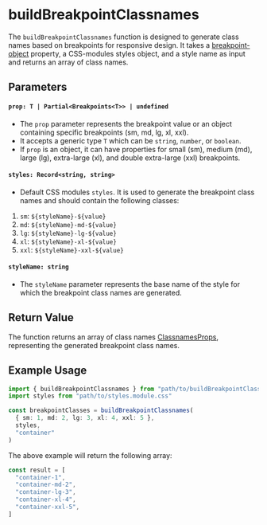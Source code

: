 
<Meta title="utilities/build-breakpoint-classnames" />

# buildBreakpointClassnames

The `buildBreakpointClassnames` function is designed to generate class names based on breakpoints for responsive design. It takes a [breakpoint-object](/docs/styles-breakpoints--overview) property, a CSS-modules styles object, and a style name as input and returns an array of class names.

## Parameters

#### `prop: T | Partial<Breakpoints<T>> | undefined`

* The `prop` parameter represents the breakpoint value or an object containing specific breakpoints (sm, md, lg, xl, xxl).
* It accepts a generic type `T` which can be `string`, `number`, or `boolean`.
* If `prop` is an object, it can have properties for small (sm), medium (md), large (lg), extra-large (xl), and double extra-large (xxl) breakpoints.

#### `styles: Record<string, string>`

* Default CSS modules `styles`. It is used to generate the breakpoint class names and should contain the following classes:

1. `sm`: `${styleName}-${value}`
2. `md`: `${styleName}-md-${value}`
3. `lg`: `${styleName}-lg-${value}`
4. `xl`: `${styleName}-xl-${value}`
5. `xxl`: `${styleName}-xxl-${value}`

#### `styleName: string`

* The `styleName` parameter represents the base name of the style for which the breakpoint class names are generated.

## Return Value

The function returns an array of class names [ClassnamesProps](/docs/utilities-classnames--overview), representing the generated breakpoint class names.

## Example Usage

```typescript
import { buildBreakpointClassnames } from "path/to/buildBreakpointClassnames"
import styles from "path/to/styles.module.css"

const breakpointClasses = buildBreakpointClassnames(
  { sm: 1, md: 2, lg: 3, xl: 4, xxl: 5 },
  styles,
  "container"
)
```

The above example will return the following array:

```typescript
const result = [
  "container-1",
  "container-md-2",
  "container-lg-3",
  "container-xl-4",
  "container-xxl-5",
]
```
